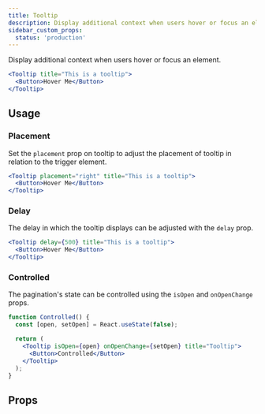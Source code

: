 ```yaml
---
title: Tooltip
description: Display additional context when users hover or focus an element.
sidebar_custom_props:
  status: 'production'
---
```


Display additional context when users hover or focus an element.

```jsx live
<Tooltip title="This is a tooltip">
  <Button>Hover Me</Button>
</Tooltip>
```

## Usage

### Placement

Set the `placement` prop on tooltip to adjust the placement of tooltip in relation to the trigger
element.

```jsx live
<Tooltip placement="right" title="This is a tooltip">
  <Button>Hover Me</Button>
</Tooltip>
```

### Delay

The delay in which the tooltip displays can be adjusted with the `delay` prop.

```jsx live
<Tooltip delay={500} title="This is a tooltip">
  <Button>Hover Me</Button>
</Tooltip>
```

### Controlled

The pagination's state can be controlled using the `isOpen` and `onOpenChange` props.

```jsx live
function Controlled() {
  const [open, setOpen] = React.useState(false);

  return (
    <Tooltip isOpen={open} onOpenChange={setOpen} title="Tooltip">
      <Button>Controlled</Button>
    </Tooltip>
  );
}
```

## Props

<PropsTable component="Tooltip" />
